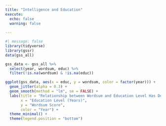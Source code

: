 ```yaml
---
title: "Intelligence and Education"
execute: 
  echo: false
  warning: false
  
---
```


```r
#| message: false
library(tidyverse)
library(gssr)
data(gss_all)
```

```r
gss_data <- gss_all %>%
  select(year, wordsum, educ) %>%
  filter(!is.na(wordsum) & !is.na(educ))
```

```r
ggplot(gss_data, aes(x = educ, y = wordsum, color = factor(year))) +
  geom_jitter(alpha = 0.3) +
  geom_smooth(method = "lm", se = FALSE) +
  labs(title = "Relationship between Wordsum and Education Level Has Decreased Over Time",
       x = "Education Level (Years)",
       y = "Wordsum Score",
       color = "Year") +
  theme_minimal() +
  theme(legend.position = "bottom")
```

